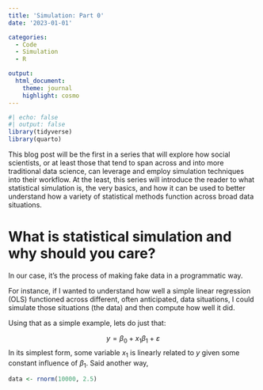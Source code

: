 ```yaml
---
title: 'Simulation: Part 0'
date: '2023-01-01'

categories: 
  - Code
  - Simulation
  - R

output: 
  html_document:
    theme: journal
    highlight: cosmo
---
```


```r
#| echo: false
#| output: false
library(tidyverse)
library(quarto)
```

This blog post will be the first in a series that will explore how social scientists, or at least those that tend to span across and into more traditional data science, can leverage and employ simulation techniques into their workflow. At the least, this series will introduce the reader to what statistical simulation is, the very basics, and how it can be used to better understand how a variety of statistical methods function across broad data situations. 

# What is statistical simulation and why should you care? 

In our case, it's the process of making fake data in a programmatic way. 

For instance, if I wanted to understand how well a simple linear regression (OLS) functioned across different, often anticipated, data situations, I could simulate those situations (the data) and then compute how well it did. 


Using that as a simple example, lets do just that:


$$
y = \beta_0 + x_1\beta_1 + \varepsilon
$$
In its simplest form, some variable $x_1$ is linearly related to $y$ given some constant influence of $\beta_1$. Said another way, 

```r
data <- rnorm(10000, 2.5)
```


